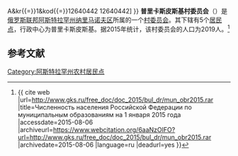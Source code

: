 {{Infobox Settlement
| official_name = 普里卡斯皮斯基村委员会
| native_name = Прикаспийский сельсовет
| settlement_type = [[村委员会|村委员会]]
| subdivision_type = [[国家|国家]]
| subdivision_type1 = [[俄罗斯行政区划|州]]
| subdivision_type2 = [[区_(苏联)|区]]
| subdivision_name = {{RUS}}
| subdivision_name1 = [[阿斯特拉罕州|阿斯特拉罕州]]
| subdivision_name2 = [[纳里马诺夫区|纳里马诺夫区]]
| seat_type = 行政中心
| seat = 普里卡斯皮斯基
| population_as_of=2015
| population_footnotes = <ref name=stat />
| population_total = 2019
| coordinates_display = inline,title
| latd = 46 | latm = 13 | lats = 24 | latNS = N
| longd = 47 | longm = 11 | longs = 21 | longEW = E
| timezone = [[萨马拉时间|MSK+1]]
| utc_offset = +4
| blank_name = [[俄罗斯市政土地区划代码|OKTMO编码]]
| blank_info = [http://classif.spb.ru/classificators/view/tma.php?st{{=}}A&kr{{=}}1&kod{{=}}12640442 12640442]
}}
'''普里卡斯皮斯基村委员会'''（{{lang-ru|Прикаспийский сельсовет}}）是[[俄罗斯联邦|俄罗斯联邦]][[阿斯特拉罕州|阿斯特拉罕州]][[纳里马诺夫区|纳里马诺夫区]]所属的一个[[村委员会|村委员会]]。其下辖有5个[[居民点|居民点]]，行政中心为普里卡斯皮斯基。据2015年统计，该村委员会的人口为2019人。<ref name=stat>{{ cite web |url=http://www.gks.ru/free_doc/doc_2015/bul_dr/mun_obr2015.rar |title=Численность населения Российской Федерации по муниципальным образованиям на 1 января 2015 года |accessdate=2015-08-06 |archiveurl=https://www.webcitation.org/6aaNzOlFO?url=http://www.gks.ru/free_doc/doc_2015/bul_dr/mun_obr2015.rar |archivedate=2015-08-06 |language=ru |deadurl=yes }}</ref>

== 参考文献 ==
{{reflist}}

{{Russia-stub}}

[[Category:阿斯特拉罕州农村居民点|Category:阿斯特拉罕州农村居民点]]